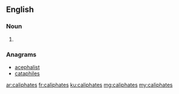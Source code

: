 ==English==

===Noun===
{{head|en|plural}}

# {{plural of|caliphate|lang=en|nocat=1}}

===Anagrams===
* [[acephalist#English|acephalist]]
* [[cataphiles#English|cataphiles]]

[[ar:caliphates]]
[[fr:caliphates]]
[[ku:caliphates]]
[[mg:caliphates]]
[[my:caliphates]]
